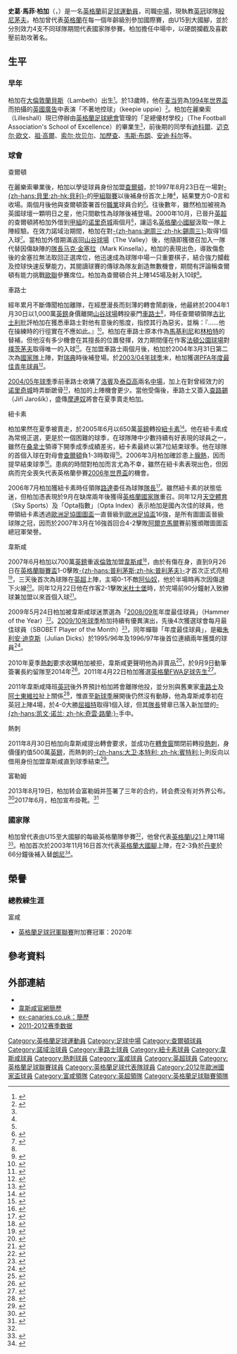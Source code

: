 {{noteTA|G1=足球|G2=EPL
|T=zh-hans:斯科特·帕克; zh-hk:史葛·柏加;zh-tw:史考特·帕克
|1=zh-hans:斯科特·帕克; zh-hk:史葛·柏加;zh-tw:史考特·帕克
|2=zh-hans:帕克; zh-hk:柏加;zh-tw:帕克
|3=zh-hans:斯科特·马修·帕克; zh-hk:史葛·馬菲·柏加;zh-tw:史考特·馬修·帕克
|4=zh-hans:迪福; zh-hk:迪科爾;
|5=zh-hans:乔·科尔; zh-hk:祖·高爾;
|6=zh-hans:索尔·坎贝尔; zh-hk:蘇·金寶;
|7=zh-hans:卡拉格; zh-hk:加歷查;
|8=zh-hans:安迪·科尔; zh-hk:安迪·高爾;
|9=zh-hans:柯比什利; zh-hk:古比士利;
|10=zh-hans:马克莱莱; zh-hk:馬基利尼;
|11=zh-hans:兰帕德; zh-hk:林柏特;
|12=zh-hans:罗本; zh-hk:洛賓;
|13=zh-hans:蒂亚戈; zh-hk:泰亞高;
|14=zh-hans:雅罗尼克; zh-hk:查路錫;
|15=zh-hans:穆里尼奥; zh-hk:摩連奴;
|16=zh-hans:索内斯; zh-hk:桑拿士;
|17=zh-hans:罗德尔; zh-hk:路達;
|18=zh-hans:鲁尼; zh-hk:朗尼;
}}
{{Infobox football biography
| name = 史葛·柏加<br />''Scott Parker''
| image = Scott Parker 2012-06-11.jpg
| image_size = 200
| caption             = 
| fullname = Scott Matthew Parker<ref name="Hugman1011">{{cite book |editor-first=Barry J. |editor-last=Hugman |title=The PFA Footballers' Who's Who 2010–11 |year=2010 |publisher=Mainstream Publishing |location=Edinburgh |isbn=978-1-84596-601-0 |page=328}}</ref>
| birth_date = {{birth date and age|1980|10|13|df=y}}<ref name="Hugman1011"/>
| birth_place = {{flagicon|ENG}} [[英格蘭|英格蘭]][[兰贝斯|兰贝斯]]
| height = {{height|ft=5|in=7}}<ref name="Hugman1011"/>
| position            = [[中場|中場]]
| currentclub         = [[伯恩茅斯足球俱乐部|般尼茅夫]] (主教練)
| clubnumber          = 
| youthyears1         = 1990−1997
| youthclubs1         = [[查尔顿竞技足球俱乐部|查爾頓]]
| years1              = 1997−2004
| clubs1              = [[查尔顿竞技足球俱乐部|查爾頓]]
| caps1               = 128
| goals1              = 9
| years2              = 2000
| clubs2              = → [[诺里奇城足球俱乐部|诺里奇城]] (借用)
| caps2               = 6
| goals2              = 1
| years3              = 2004−2005
| clubs3              = [[切尔西足球俱乐部|車路士]]
| caps3               = 15
| goals3              = 1
| years4              = 2005−2007
| clubs4              = [[纽卡斯尔联足球俱乐部|紐卡素]]
| caps4               = 55
| goals4              = 4
| years5              = 2007−2011
| clubs5              = [[西汉姆联足球俱乐部|韋斯咸]]
| caps5               = 113
| goals5              = 10
| years6              = 2011−2013
| clubs6              = [[托特纳姆热刺足球俱乐部|熱刺]]
| caps6               = 50
| goals6              = 0
| years7              = 2013−2017
| clubs7              = [[富咸足球會|富咸]]
| caps7               = 119
| goals7              = 6
| totalcaps           = 486
| totalgoals          = 31
| nationalyears1      = 1996−1997
| nationalteam1       = [[英格蘭16歲以下足球代表隊|英格蘭U16]]
| nationalcaps1       = 5
| nationalgoals1      = 0
| nationalyears2      = 1998−1999
| nationalteam2       = [[英格蘭18歲以下足球代表隊|英格蘭U18]]
| nationalcaps2       = 4
| nationalgoals2      = 0
| nationalyears3      = 2000−2002
| nationalteam3       = [[英格蘭21歲以下足球代表隊|英格蘭U21]]
| nationalcaps3       = 9
| nationalgoals3      = 0
| nationalyears4      = 2003−2013
| nationalteam4       = [[英格蘭足球代表隊|英格蘭]]
| nationalcaps4       = 18
| nationalgoals4      = 0
| medaltemplates      = 
|manageryears1 = 2019–2021     |managerclubs1 = [[富勒姆足球俱樂部|富勒姆]]
|manageryears2 = 2021–     |managerclubs2 = [[伯恩茅斯足球俱乐部|般尼茅夫]]
| club-update         = 
| nationalteam-update = 
}}

'''史葛·馬菲·柏加'''（{{lang-en|'''Scott Matthew Parker'''}}，{{bd|1980年|10月13日|catIdx=Parker, Scott}}）是一名[[英格蘭|英格蘭]]前[[英式足球|足球]][[運動員|運動員]]，司職[[中場|中場]]，現執教[[英冠|英冠]]球隊[[伯恩茅斯足球俱乐部|般尼茅夫]]。柏加曾代表[[英格蘭足球代表隊|英格蘭]]在每一個年齡級別參加國際賽，由U15到大國腳，並於分別效力4支不同球隊期間代表國家隊參賽。柏加擔任中場中，以硬朗攔截及喜歡壓前助攻著名。

== 生平 ==
=== 早年 ===
柏加在[[大倫敦|大倫敦]][[蘭貝斯|蘭貝斯]]（Lambeth）出生<small><ref name=WHUFC>{{cite news|language=en |date=2007-06-06 |url=http://www.whufc.com/articles/scott-parker-west-ham_2228487_5570 |title=Scott Parker Factfile |publisher=[[西汉姆联足球俱乐部|''whufc.com'']] |accessdate=2007-06-13 |deadurl=yes |archiveurl=https://web.archive.org/web/20091106225741/http://www.whufc.com/articles/scott-parker-west-ham_2228487_5570 |archivedate=2009-11-06 }}</ref></small>。於13歲時，他在[[麦当劳|麦当劳]]為[[1994年世界盃足球賽|1994年世界盃]]而拍攝的[[英國|英國]][[廣告|廣告]]中表演「不著地控球」（keepie uppie）<small><ref>{{cite news | language=en | date=2005-06-06 | url=http://www.ex-canaries.co.uk/players/parker-scott.htm | title=Scott Parker Biography | publisher=''Flown From The Nest'' | accessdate=2007-03-19 | archive-date=2007-03-28 | archive-url=https://web.archive.org/web/20070328221930/http://www.ex-canaries.co.uk/players/parker-scott.htm | dead-url=no }}</ref></small>。柏加在麗樂索（Lilleshall）現已停辦由[[英格蘭足球總會|英格蘭足球總會]]管理的「足總優材學校」（The Football Association's School of Excellence）的畢業生<small><ref name=WHUFC /></small>，前後期的同學有[[杰梅恩·迪福|迪科爾]]、[[迈克尔·欧文|迈克尔·欧文]]、[[祖·高爾|祖·高爾]]、[[索尔·坎贝尔|索尔·坎贝尔]]、[[占美·加歷查|加歷查]]、[[韦斯·布朗|韦斯·布朗]]、[[安迪·科尔|安迪·科尔]]等。

=== 球會 ===
;查爾頓
在麗樂索畢業後，柏加以學徒球員身份加盟[[查尔顿竞技足球俱乐部|查爾頓]]，於1997年8月23日在一場對[[貝里足球俱樂部|-{zh-hans:貝里;zh-hk:貝利}-]]的[[英格蘭足球聯賽|甲組聯賽]]以後補身份首次上陣<small><ref name=WHUFC /></small>，結果雙方0-0言和收場。兩個月後他與查爾頓簽署首份[[職業|職業]]球員合約<small><ref name=WHUFC /></small>。往後數年，雖然柏加被視為英國球壇一顆明日之星，他只間歇性為球隊後補登場。2000年10月，已晉升[[英超|英超]]的查爾頓將柏加外借到[[英格蘭足球聯賽|甲組]]的[[诺里奇城足球俱乐部|诺里奇城]]兩個月<small><ref>{{cite news |language=en |url=http://www.bbc.co.uk/norfolk/sport/102000/31/cottee.shtml |title=Cottee to leave Norwich – new player signed |publisher=[[BBC|BBC]] Sport |date=31 October 2000 |accessdate=6 June 2007 |archive-date=2001-03-22 |archive-url=https://web.archive.org/web/20010322042622/http://www.bbc.co.uk/norfolk/sport/102000/31/cottee.shtml |dead-url=no }}</ref></small>，讓這名[[英格蘭21歲以下足球代表隊|英格蘭小國腳]]汲取一隊上陣經驗。在效力諾域治期間，柏加在對[[谢周三足球俱乐部|-{zh-hans:谢周三;zh-hk:錫周三}-]]取得1個入球<small><ref>{{cite web |language=en |url=http://news.bbc.co.uk/sport1/hi/football/eng_div_1/1016639.stm |title=Sheff Wed 3–2 Norwich |publisher=[[BBC|BBC]] Sport |date=11 November 2000 |accessdate=27 February 2010}}</ref></small>。當柏加外借期滿返回[[山谷球場|山谷球場]]（The Valley）後，他隨即獲徵召加入一隊代替因傷缺陣的[[隊長_(足球)|隊長]][[马克·金塞拉|马克·金塞拉]]（Mark Kinsella）。柏加的表現出色，導致傷愈後的金塞拉無法取回正選席位，他迅速成為球隊中場一只重要棋子，結合強力攔截及控球快速反擊能力，其閱讀球賽的傳球為隊友創造無數機會，期間有評論稱查爾頓有能力挑戰[[歐聯|歐聯]]參賽席位。柏加為查爾頓合共上陣145場及射入10球<small><ref name=WHUFC /></small>。

;車路士
經年累月不斷傳聞柏加離隊，在經歷漫長而刻薄的轉會鬧劇後，他最終於2004年1月30日以1,000萬[[英鎊|英鎊]]身價離開[[山谷球場|山谷球場]]轉投豪門[[切尔西足球俱乐部|車路士]]<small><ref>{{cite news |language=en |url=http://news.bbc.co.uk/sport1/hi/football/teams/c/chelsea/3443465.stm |title=Parker joins Chelsea |publisher=[[BBC|BBC]] Sport |date=30 January 2004 |accessdate=5 June 2007 |archive-date=2007-09-01 |archive-url=https://web.archive.org/web/20070901101045/http://news.bbc.co.uk/sport1/hi/football/teams/c/chelsea/3443465.stm |dead-url=no }}</ref></small>，時任查爾頓領隊[[阿兰·柯比什利|古比士利]]批評柏加在獲悉車路士對他有意後的態度，指控其行為惡劣，並稱：『……他在操練時的行徑實在不應如此。』<small><ref>{{cite news | language = en | title = Curbishley hits out at Parker | url = http://news.bbc.co.uk/sport1/hi/football/teams/c/chelsea/3408875.stm | publisher = [[BBC|BBC]] Sport | date = 2004-01-29 | accessdate = 2007-12-04 | archive-date = 2006-03-11 | archive-url = https://web.archive.org/web/20060311063803/http://news.bbc.co.uk/sport1/hi/football/teams/c/chelsea/3408875.stm | dead-url = no }}</ref></small>。柏加在車路士原本作為[[克洛德·马克莱莱|馬基利尼]]和[[法蘭·林柏特|林柏特]]的替補，但他沒有多少機會在其擅長的位置發揮，效力期間僅在作客[[法頓公園球場|法頓公園球場]]對[[朴茨茅斯足球俱乐部|樸茨茅夫]]取得唯一的入球<small><ref>{{cite web |language=en |url=http://news.bbc.co.uk/sport1/hi/football/eng_prem/3456299.stm |title=Portsmouth 0–2 Chelsea |publisher=[[BBC|BBC]] Sport |date=11 February 2004 |accessdate=8 September 2009 |archive-date=2008-07-20 |archive-url=https://web.archive.org/web/20080720075935/http://news.bbc.co.uk/sport1/hi/football/eng_prem/3456299.stm |dead-url=no }}</ref></small>。在加盟車路士兩個月後，柏加於2004年3月31日第二次為[[英格蘭足球代表隊|國家隊]]上陣，對[[瑞典國家足球隊|瑞典]]時後補登場。於[[2003年至2004年英格蘭超級聯賽|2003/04年球季]]末，柏加獲選[[PFA年度最佳青年球員|PFA年度最佳青年球員]]<small><ref>{{cite web|language=en |date= |url=http://www.givemefootball.com/rolls_of_honour/youngplayerroll.html |title=Player's Player Awards: Young Player of the Year 1974–2007 |publisher=[[PFA|''givemefootball.com'']] |accessdate=2007-06-13 |deadurl=yes |archiveurl=https://web.archive.org/web/20070927005504/http://www.givemefootball.com/rolls_of_honour/youngplayerroll.html |archivedate=2007-09-27 }}</ref></small>。

[[2004年至2005年英格蘭超級聯賽|2004/05年球季]]季前車路士收購了[[阿扬·罗本|洛賓]]及[[蒂亚戈·门德斯|泰亞高]]兩名[[中場|中場]]，加上在對曾經效力的[[诺里奇城足球俱乐部|诺里奇城]]時弄斷蹠骨<small><ref>{{cite news |language=en |url=http://news.bbc.co.uk/sport1/hi/football/teams/c/chelsea/4113191.stm |title=Parker blames injury on new pitch |publisher=[[BBC|BBC]] Sport |date=22 December 2004 |accessdate=7 June 2007 |archive-date=2007-09-22 |archive-url=https://web.archive.org/web/20070922131807/http://news.bbc.co.uk/sport1/hi/football/teams/c/chelsea/4113191.stm |dead-url=no }}</ref></small>，柏加的上陣機會更少。當他受傷後，車路士又簽入[[伊日·雅罗尼克|查路錫]]（Jiří Jarošík），盛傳[[若泽·穆里尼奥|摩連奴]]將會在夏季賣走柏加。

;紐卡素
柏加果然在夏季被賣走，於2005年6月以650萬[[英鎊|英鎊]]轉投[[纽卡斯尔联足球俱乐部|紐卡素]]<small><ref>{{cite news |language=en |url=http://news.bbc.co.uk/sport1/hi/football/teams/n/newcastle_united/4077990.stm |title=Newcastle seal £6.5m Parker deal |publisher=[[BBC|BBC]] Sport |date=15 June 2005 |accessdate=6 June 2007 |archive-date=2007-08-26 |archive-url=https://web.archive.org/web/20070826190320/http://news.bbc.co.uk/sport1/hi/football/teams/n/newcastle_united/4077990.stm |dead-url=no }}</ref></small>。他在紐卡素成為常規正選，更是於一個困難的球季，在球隊陣中少數持續有好表現的球員之一，雖然在[[格雷姆·索内斯|桑拿士]]領導下開季成季成績差劣，紐卡素最終以第7位結束球季。他在球隊的首個入球在對母會[[查尔顿竞技足球俱乐部|查爾頓]]負1-3時取得<small><ref>{{cite news |language=en |url=http://news.bbc.co.uk/sport1/hi/football/eng_prem/4820064.stm |title=Charlton 3–1 Newcastle |publisher=[[BBC|BBC]] Sport |date=26 March 2006 |accessdate=15 September 2009 |archive-date=2007-01-18 |archive-url=https://web.archive.org/web/20070118061104/http://news.bbc.co.uk/sport1/hi/football/eng_prem/4820064.stm |dead-url=no }}</ref></small>。2006年3月柏加確診患上[[傳染性單核白血球增多症|腺熱]]，因而提早結束球季<small><ref>{{cite news |language=en |url=http://news.bbc.co.uk/sport1/hi/football/teams/n/newcastle_united/4860404.stm |title=Fever brings end to Parker season |publisher=[[BBC|BBC]] Sport |date=31 March 2006 |accessdate=7 June 2007 |archive-date=2007-10-02 |archive-url=https://web.archive.org/web/20071002043539/http://news.bbc.co.uk/sport1/hi/football/teams/n/newcastle_united/4860404.stm |dead-url=no }}</ref></small>。患病的時間對柏加而言尤為不幸，雖然在紐卡素表現出色，但因病而完全喪失代表英格蘭參賽[[2006年世界盃足球賽|2006年世界盃]]的機會。

2006年7月柏加獲紐卡素時任領隊[[格伦·罗德尔|路達]]委任為球隊[[隊長_(足球)|隊長]]<small><ref>{{cite news |language=en |url=http://news.bbc.co.uk/sport1/hi/football/teams/n/newcastle_united/5180090.stm |title=Parker named as Newcastle captain |publisher=[[BBC|BBC]] Sport |date=14 July 2006 |accessdate=6 June 2007}}</ref></small>。雖然紐卡素的狀態低迷，但柏加憑表現於9月在缺席兩年後獲得[[英格蘭足球代表隊|英格蘭國家隊]]重召。同年12月[[天空體育|天空體育]]（Sky Sports）及「Opta指數」（Opta Index）表示柏加是國內次佳的球員，他帶領紐卡素透過[[歐洲足協圖圖盃|歐洲足協圖圖盃]]一直晉級到[[2006/07赛季欧洲联盟杯|歐洲足協盃]]16強，是所有圖圖盃晉級球隊之冠，因而於2007年3月在16強首回合4-2擊敗[[AZ_(足球會)|阿爾克馬爾]]賽前獲頒贈圖圖盃總冠軍榮譽。

;韋斯咸
2007年6月柏加以700萬[[英鎊|英鎊]]重返[[倫敦|倫敦]]加盟[[西汉姆联足球俱乐部|韋斯咸]]<small><ref name="West Ham sign Parker in £7m deal ">{{cite news |language=en |url=http://news.bbc.co.uk/sport1/hi/football/teams/w/west_ham_utd/6706955.stm |title=West Ham sign Parker in £7m deal |publisher=[[BBC|BBC]] Sport |date=June 6, 2007 |accessdate=2008-07-27 |archive-date=2007-08-24 |archive-url=https://web.archive.org/web/20070824221348/http://news.bbc.co.uk/sport1/hi/football/teams/w/west_ham_utd/6706955.stm |dead-url=no }}</ref></small>，由於有傷在身，直到9月26日在[[英格蘭聯賽盃|英格蘭聯賽盃]]1-0擊敗[[普利茅斯足球俱乐部|-{zh-hans:普利茅斯;zh-hk:普利茅夫}-]]才首次正式亮相<small><ref>{{cite news |language=en |url=http://www.whufc.com/news/?page_id=9517 |title=Parker pleased after Upton Park debut |publisher=[[西汉姆联足球俱乐部|''whufc.com'']] |date=27 September 2007 |accessdate=30 September 2007 |archive-date=2007-10-10 |archive-url=https://web.archive.org/web/20071010172529/http://www.whufc.com/news/?page_id=9517 |dead-url=no }}</ref></small>，三天後首次為球隊在[[英超|英超]]上陣，主場0-1不敵[[阿森纳足球俱乐部|阿仙奴]]，他於半場時再次因傷退下火線<small><ref>{{cite news |language=en |url=http://www.whufc.com/match/?page_id=7444&fixture=2847189&t=1 |title=West Ham Utd v Arsenal |publisher=[[西汉姆联足球俱乐部|''whufc.com'']] |date=29 September 2007 |accessdate=30 September 2007 }}{{dead link|date=2018年3月 |bot=InternetArchiveBot |fix-attempted=yes }}</ref></small>。同年12月22日他在作客2-1擊敗[[米德尔斯堡足球俱乐部|米杜士堡]]時，於完場前90分鐘射入致勝球兼加盟以來首個入球<small><ref>{{cite news |language=en |url=http://news.bbc.co.uk/sport1/hi/football/eng_prem/7145747.stm |title=Middlesbrough 1–2 West Ham |publisher=[[BBC|BBC]] Sport |date=2007-12-22 |accessdate=2010-04-30 |archive-date=2007-12-23 |archive-url=https://web.archive.org/web/20071223084059/http://news.bbc.co.uk/sport1/hi/football/eng_prem/7145747.stm |dead-url=no }}</ref></small>。

2009年5月24日柏加被韋斯咸球迷票選為「[[2008年至2009年英格蘭超級聯賽|2008/09年]]年度最佳球員」（Hammer of the Year）<small><ref>{{cite news |language=en |url=http://www.whufc.com/page/News/0,,12562~1665927,00.html |title=Parker named Hammer Of the Year |publisher=[[西汉姆联足球俱乐部|''whufc.com'']] |date=2009-05-24 |accessdate=2010-04-30 |deadurl=yes |archiveurl=https://web.archive.org/web/20090527015219/http://www.whufc.com/page/News/0%2C%2C12562~1665927%2C00.html |archivedate=2009-05-27 }}</ref></small>。[[2009年至2010年英格蘭超級聯賽|2009/10年球季]]柏加持續有優異演出，先後4次獲選球會每月最佳球員（SBOBET Player of the Month）<small><ref>{{cite news |language=en |url=http://www.whufc.com/articles/20100430/parker-the-april-ace_2236884_2039265 |title=Parker the April ace |publisher=[[西汉姆联足球俱乐部|''whufc.com'']] |date=2010-04-30 |accessdate=2010-04-30 |deadurl=yes |archiveurl=https://web.archive.org/web/20100503052858/http://www.whufc.com/articles/20100430/parker-the-april-ace_2236884_2039265 |archivedate=2010-05-03 }}</ref></small>，同年蟬聯「年度最佳球員」，是繼[[朱利安·迪克斯|朱利安·迪克斯]]（Julian Dicks）於1995/96年及1996/97年後首位連續兩年獲獎的球員<ref>{{cite news|language=en |url=http://www.whufc.com/articles/20100504/peerless-parker_2236884_2043609 |title=Peerless Parker |publisher=[[西汉姆联足球俱乐部|''whufc.com'']] |date=2010-05-04 |accessdate=2010-09-10 |deadurl=yes |archiveurl=https://web.archive.org/web/20100507191648/http://www.whufc.com/articles/20100504/peerless-parker_2236884_2043609 |archivedate=2010-05-07 }}</ref>。

2010年夏季[[托特纳姆热刺足球俱乐部|熱刺]]要求收購柏加被拒，韋斯咸更聲明他為非賣品<ref>{{cite news |language=en |url=http://news.bbc.co.uk/sport2/hi/football/teams/w/west_ham_utd/8863062.stm |title=West Ham reject bid from Tottenham for Scott Parker |publisher=[[BBC|BBC]] Sport |date=2010-07-28 |accessdate=2010-09-10 |archive-date=2010-08-19 |archive-url=https://web.archive.org/web/20100819164538/http://news.bbc.co.uk/sport2/hi/football/teams/w/west_ham_utd/8863062.stm |dead-url=no }}</ref>，於9月9日動筆簽署長約留隊至2014年<ref>{{cite news |language=en |url=http://news.bbc.co.uk/sport2/hi/football/teams/w/west_ham_utd/8985749.stm |title=Scott Parker pens new contract at West Ham |publisher=[[BBC|BBC]] Sport |date=2010-09-09 |accessdate=2010-09-10 |archive-date=2010-09-09 |archive-url=https://web.archive.org/web/20100909193807/http://news.bbc.co.uk/sport2/hi/football/teams/w/west_ham_utd/8985749.stm |dead-url=no }}</ref>。2011年4月22日柏加獲選[[英格蘭FWA足球先生|英格蘭FWA足球先生]]<ref>{{cite news |language=en |url=http://news.bbc.co.uk/sport2/hi/football/13167837.stm |title=West Ham's Scott Parker wins Football Writers' award |publisher=''[[BBC_Sport|BBC Sport]]'' |date=2011-04-22 |accessdate=2011-04-22 |archive-date=2011-04-23 |archive-url=https://web.archive.org/web/20110423040127/http://news.bbc.co.uk/sport2/hi/football/13167837.stm |dead-url=no }}</ref>。

2011年韋斯咸降班[[英冠|英冠]]後外界預計柏加將會離隊他投，並分別與舊東家[[切尔西足球俱乐部|車路士]]及[[阿士東維拉足球會|阿士東維拉]]扯上關係<ref>{{cite news |language=en |url=http://news.bbc.co.uk/sport2/hi/football/14158909.stm |title=West Ham midfielder Scott Parker's future to be resolved |publisher=''[[BBC_Sport|BBC Sport]]'' |date=2011-07-14 |accessdate=2011-09-02 |archive-date=2011-08-28 |archive-url=https://web.archive.org/web/20110828003656/http://news.bbc.co.uk/sport2/hi/football/14158909.stm |dead-url=no }}</ref>，惟直至[[2011年至2012年英格蘭足球冠軍聯賽|新球季]]展開後仍然沒有動靜，他為韋斯咸季初在英冠上陣4場，於4-0大勝[[沃特福德足球俱乐部|屈福特]]取得1個入球，但其[[隊長_(足球)|隊長]]臂章已落入新加盟的[[奇雲·路蘭|-{zh-hans:凯文·诺兰; zh-hk:奇雲·路蘭;}-]]手中。

;熱刺
2011年8月30日柏加向韋斯咸提出轉會要求，並成功在[[轉會窗|轉會窗]]關閉前轉投[[托特纳姆热刺足球俱乐部|熱刺]]，身價僅約值500萬[[英鎊|英鎊]]，而熱刺的[[大衛·賓特利|-{zh-hans:大卫·本特利; zh-hk:賓特利;}-]]則反向以借用身份加盟韋斯咸直到球季結束<ref>{{cite news |language=en |url=http://news.bbc.co.uk/sport2/hi/football/14722048.stm |title=Scott Parker completes Tottenham move |publisher=''[[BBC_Sport|BBC Sport]]'' |date=2011-08-31 |accessdate=2011-09-02 |archive-date=2011-12-12 |archive-url=https://web.archive.org/web/20111212075029/http://news.bbc.co.uk/sport2/hi/football/14722048.stm |dead-url=no }}</ref>。

;富勒姆
2013年8月19日，柏加转会富勒姆并签署了三年的合约，转会费没有对外界公布。<ref>{{cite news |language=en |url=http://www.fulhamfc.com/news/2013/august/19/scott-parker-signs |title=Scott Parker Signs |publisher=''[[Fulham_F.C_official_website|Fulham F.C official website]]'' |date=2013-08-19 |accessdate=2013-09-06 |archive-date=2013-09-17 |archive-url=https://web.archive.org/web/20130917135417/http://www.fulhamfc.com/news/2013/august/19/scott-parker-signs |dead-url=no }}</ref>2017年6月，柏加宣布掛靴。<ref>{{cite news |title=柏加掛靴獲熱刺邀回巢 |url=http://news.mingpao.com/pns/%E9%AB%94%E8%82%B2/article/20170630/s00015/1498759333091/%E6%9F%8F%E5%8A%A0%E6%8E%9B%E9%9D%B4%E7%8D%B2%E7%86%B1%E5%88%BA%E9%82%80%E5%9B%9E%E5%B7%A2 |accessdate=2019-04-09 |work=明報 |date=2017-06-30}}</ref>

=== 國家隊 ===
柏加曾代表由U15至大國腳的每級英格蘭隊參賽<small><ref name=WHUFC /></small>，他曾代表[[英格蘭21歲以下足球代表隊|英格蘭U21]]上陣11場<small><ref>{{cite web|language=en |date= |url=http://www.thefa.com/England/U21s/Players/Postings/2005/01/AllTime_Caps.htm |title=England U21 Caps, 1976–present |publisher=[[英格蘭足球總會|''TheFA.com'']] |accessdate=2007-06-13 |deadurl=yes |archiveurl=https://archive.is/20050403221049/http://www.thefa.com/England/U21s/Players/Postings/2005/01/AllTime_Caps.htm |archivedate=2005-04-03 }}</ref></small>。柏加首次於2003年11月16日首次代表[[英格蘭足球代表隊|英格蘭大國腳]]上陣，在2-3負於[[丹麥國家足球隊|丹麥]]於66分鐘後補入替[[韦恩·鲁尼|朗尼]]<small><ref>{{cite web | language=en | url=http://www.thefa.com/England/SeniorTeam/NewsAndFeatures/Postings/2003/11/73292.htm | title=England v Denmark | publisher=[[英格蘭足球總會|''TheFA.com'']] | date=16 December 2003 | accessdate=10 June 2007 | archive-date=2008-10-12 | archive-url=https://web.archive.org/web/20081012142146/http://www.thefa.com/England/SeniorTeam/NewsAndFeatures/Postings/2003/11/73292.htm | dead-url=no }}</ref></small>。

== 榮譽 ==
=== 總教練生涯 ===
;{{flagicon|ENG}} 富咸
* [[英格蘭足球冠軍聯賽|英格蘭足球冠軍聯賽]]附加賽冠軍：2020年

== 參考資料 ==
{{reflist}}

== 外部連結 ==
{{commonscat|Scott Parker}}
* {{soccerbase|id=12184|name=斯科特·帕克}}
* [https://web.archive.org/web/20091106225741/http://www.whufc.com/articles/scott-parker-west-ham_2228487_5570 韋斯咸官網簡歷]
* [http://www.ex-canaries.co.uk/players/parker-scott.htm ex-canaries.co.uk：簡歷] {{Wayback|url=http://www.ex-canaries.co.uk/players/parker-scott.htm |date=20100218181609 }}
* [http://www.goal.com/hk/people/england/1648/%E6%9F%8F%E5%8A%A0 2011-2012赛季数据] {{Wayback|url=http://www.goal.com/hk/people/england/1648/%E6%9F%8F%E5%8A%A0 |date=20111214234542 }}

{{般尼茅夫球員名單}}
{{2012年歐洲足球錦標賽英格蘭參賽名單}}
{{韋斯咸年度最佳球員}}
{{PFA年度最佳青年球員}}
{{英格蘭FWA足球先生}}
{{英格蘭年度球員}}
{{2011/12年英超PFA年度最佳陣容}}

{{DEFAULTSORT:Parker, Scott}}
[[Category:英格蘭足球運動員|Category:英格蘭足球運動員]]
[[Category:足球中場|Category:足球中場]]
[[Category:查爾頓球員|Category:查爾頓球員]]
[[Category:諾域治球員|Category:諾域治球員]]
[[Category:車路士球員|Category:車路士球員]]
[[Category:紐卡素球員|Category:紐卡素球員]]
[[Category:韋斯咸球員|Category:韋斯咸球員]]
[[Category:熱刺球員|Category:熱刺球員]]
[[Category:富咸球員|Category:富咸球員]]
[[Category:英超球員|Category:英超球員]]
[[Category:英格蘭足球聯賽球員|Category:英格蘭足球聯賽球員]]
[[Category:英格蘭足球代表隊球員|Category:英格蘭足球代表隊球員]]
[[Category:2012年歐洲國家盃球員|Category:2012年歐洲國家盃球員]]
[[Category:富咸領隊|Category:富咸領隊]]
[[Category:英超領隊|Category:英超領隊]]
[[Category:英格蘭足球聯賽領隊|Category:英格蘭足球聯賽領隊]]
